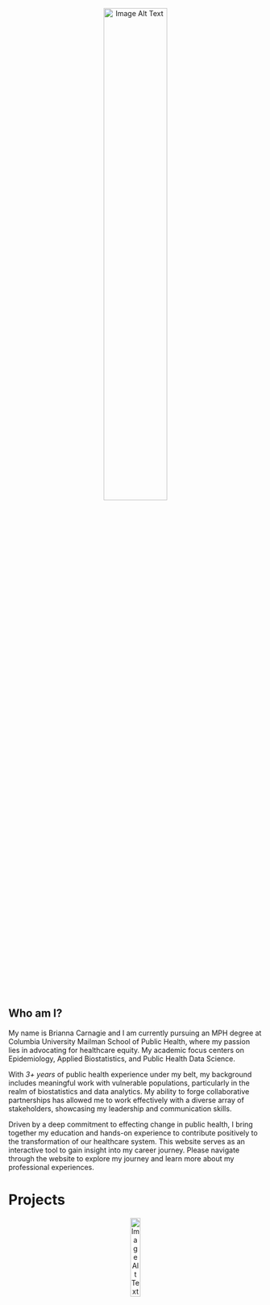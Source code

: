 <div style="text-align: center;">
  <img src="images/headshot.jpg" alt="Image Alt Text" style="margin: 0 auto; width: 50%;">
</div>

## Who am I?

My name is Brianna Carnagie and I am currently pursuing an MPH degree at Columbia University Mailman School of Public Health, where my passion lies in advocating for healthcare equity. My academic focus centers on Epidemiology, Applied Biostatistics, and Public Health Data Science.

With *3+ years* of public health experience under my belt, my background includes meaningful work with vulnerable populations, particularly in the realm of biostatistics and data analytics. My ability to forge collaborative partnerships has allowed me to work effectively with a diverse array of stakeholders, showcasing my leadership and communication skills.

Driven by a deep commitment to effecting change in public health, I bring together my education and hands-on experience to contribute positively to the transformation of our healthcare system. This website serves as an interactive tool to gain insight into my career journey. Please navigate through the website to explore my journey and learn more about my professional experiences.







# Projects



<div style="text-align: center;">
  <img src="images/hex-bac2214.png" alt="Image Alt Text" style="margin: 0 auto; width: 20%;">
</div>





